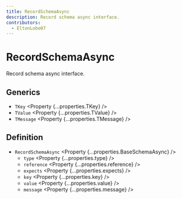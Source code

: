 ```yaml
---
title: RecordSchemaAsync
description: Record schema async interface.
contributors:
  - EltonLobo07
---
```



# RecordSchemaAsync

Record schema async interface.

## Generics

- `TKey` <Property {...properties.TKey} />
- `TValue` <Property {...properties.TValue} />
- `TMessage` <Property {...properties.TMessage} />

## Definition

- `RecordSchemaAsync` <Property {...properties.BaseSchemaAsync} />
  - `type` <Property {...properties.type} />
  - `reference` <Property {...properties.reference} />
  - `expects` <Property {...properties.expects} />
  - `key` <Property {...properties.key} />
  - `value` <Property {...properties.value} />
  - `message` <Property {...properties.message} />
